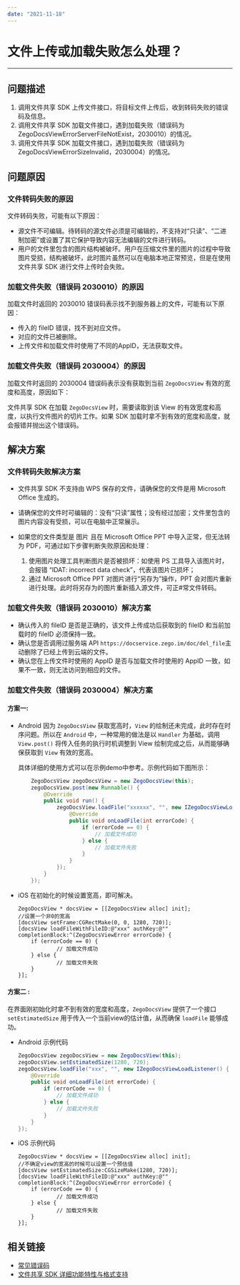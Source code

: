```yaml
---
date: "2021-11-18"
---
```

# 文件上传或加载失败怎么处理？
----

## 问题描述
1. 调用文件共享 SDK 上传文件接口，将目标文件上传后，收到转码失败的错误码及信息。
2. 调用文件共享 SDK 加载文件接口，遇到加载失败（错误码为 ZegoDocsViewErrorServerFileNotExist，2030010）的情况。
3. 调用文件共享 SDK 加载文件接口，遇到加载失败（错误码为 ZegoDocsViewErrorSizeInvalid，2030004）的情况。


## 问题原因
### 文件转码失败的原因
文件转码失败，可能有以下原因：

- 源文件不可编辑。待转码的源文件必须是可编辑的，不⽀持对“只读”、“⼆进制加密”或设置了其它保护导致内容⽆法编辑的⽂件进⾏转码。
- 用户的文件里包含的图片结构被破坏。用户在压缩文件里的图片的过程中导致图片受损，结构被破坏，此时图片虽然可以在电脑本地正常预览，但是在使用文件共享 SDK 进行文件上传时会失败。

### 加载文件失败（错误码 2030010）的原因
加载文件时返回的 2030010 错误码表示找不到服务器上的文件，可能有以下原因：
- 传入的 fileID 错误，找不到对应文件。
- 对应的文件已被删除。
- 上传文件和加载文件时使用了不同的AppID，无法获取文件。

### 加载文件失败（错误码 2030004）的原因
加载文件时返回的 2030004 错误码表示没有获取到当前 `ZegoDocsView` 有效的宽度和高度，原因如下：

文件共享 SDK 在加载 `ZegoDocsView` 时，需要读取到该 View 的有效宽度和高度，以执行文件图片的切片工作。如果 SDK 加载时拿不到有效的宽度和高度，就会报错并抛出这个错误码。


## 解决方案
### 文件转码失败解决方案
- 文件共享 SDK 不支持由 WPS 保存的文件，请确保您的文件是用 Microsoft Office 生成的。
- 请确保您的文件时可编辑的：没有“只读”属性；没有经过加密；文件里包含的图片内容没有受损，可以在电脑中正常展示。
- 如果您的文件类型是 图片 且在 Microsoft Office PPT 中导入正常，但无法转为 PDF，可通过如下步骤判断失败原因和处理：

    1. 使用图片处理工具判断图片是否被损坏：如使用 PS 工具导入该图片时，会报错 “IDAT: incorrect data check”，代表该图片已损坏；
    2. 通过 Microsoft Office PPT 对图片进行“另存为”操作，PPT 会对图片重新进行处理。此时将另存为的图片重新插入源文件，可正#常文件转码。

### 加载文件失败（错误码 2030010）解决方案
- 确认传入的 fileID 是否是正确的，该文件上传成功后获取到的 fileID 和当前加载时的 fileID 必须保持一致。
- 确认您是否调用过服务端 API `https://docservice.zego.im/doc/del_file`主动删除了已经上传到云端的文件。
- 确认您在上传文件时使用的 AppID 是否与加载文件时使用的 AppID 一致，如果不一致，则无法访问到相应的文件。

### 加载文件失败（错误码 2030004）解决方案
#### 方案一:
- Android
因为 `ZegoDocsView` 获取宽高时，`View` 的绘制还未完成，此时存在时序问题。所以在 `Android` 中，一种常用的做法是以 `Handler` 为基础，调用 `View.post()` 将传入任务的执行时机调整到 View 绘制完成之后，从而能够确保获取到 `View` 有效的宽高。

    具体详细的使用方式可以在示例demo中参考。示例代码如下图所示：

    ```java
        ZegoDocsView zegoDocsView = new ZegoDocsView(this);
        zegoDocsView.post(new Runnable() {
            @Override
            public void run() {
                zegoDocsView.loadFile("xxxxxx", "", new IZegoDocsViewLoadListener() {
                    @Override
                    public void onLoadFile(int errorCode) {
                        if (errorCode == 0) {
                            // 加载文件成功
                        } else {
                            // 加载文件失败
                        }
                    }
                });
            }
        });
    ```

- iOS
在初始化的时候设置宽高，即可解决。
    ```objc
    ZegoDocsView * docsView = [[ZegoDocsView alloc] init];
    //设置一个非0的宽高
    [docsView setFrame:CGRectMake(0, 0, 1280, 720)];
    [docsView loadFileWithFileID:@"xxx" authKey:@"" completionBlock:^(ZegoDocsViewError errorCode) {
        if (errorCode == 0) {
                // 加载文件成功
        } else {
                // 加载文件失败
        }
    }];
    ```

#### 方案二 :
在界面刚初始化时拿不到有效的宽度和高度，`ZegoDocsView` 提供了一个接口 `setEstimatedSize` 用于传入一个当前view的估计值，从而确保 `loadFile` 能够成功。

- Android 
示例代码
    ```java
    ZegoDocsView zegoDocsView = new ZegoDocsView(this);
    zegoDocsView.setEstimatedSize(1280, 720);
    zegoDocsView.loadFile("xxx", "", new IZegoDocsViewLoadListener() {
        @Override
        public void onLoadFile(int errorCode) {
            if (errorCode == 0) {
                // 加载文件成功
            } else {
                // 加载文件失败
            }
        }
    });
    ```

- iOS
示例代码
    ```objc
    ZegoDocsView * docsView = [[ZegoDocsView alloc] init];
    //不确定view的宽高的时候可以设置一个预估值
    [docsView setEstimatedSize:CGSizeMake(1280, 720)];
    [docsView loadFileWithFileID:@"xxx" authKey:@"" completionBlock:^(ZegoDocsViewError errorCode) {
        if (errorCode == 0) {
                // 加载文件成功
        } else {
                // 加载文件失败
        }
    }];
    ```




## 相关链接
- [常见错误码](https://doc-zh.zego.im/article/4372)
- [文件共享 SDK 详细功能特性与格式支持](https://doc-zh.zego.im/article/4399)
